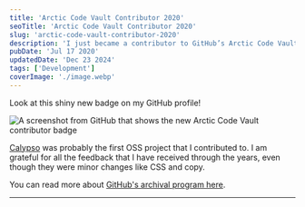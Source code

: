```yaml
---
title: 'Arctic Code Vault Contributor 2020'
seoTitle: 'Arctic Code Vault Contributor 2020'
slug: 'arctic-code-vault-contributor-2020'
description: 'I just became a contributor to GitHub’s Arctic Code Vault program.'
pubDate: 'Jul 17 2020'
updatedDate: 'Dec 23 2024'
tags: ['Development']
coverImage: './image.webp'
---
```


Look at this shiny new badge on my GitHub profile!

![A screenshot from GitHub that shows the new Arctic Code Vault contributor badge](https://prod-files-secure.s3.us-west-2.amazonaws.com/cf01b7e0-f679-450a-bd3e-1da011ac3be5/3ea0b13b-68ae-4983-9c15-ba981a4419ee/image.png?X-Amz-Algorithm=AWS4-HMAC-SHA256&X-Amz-Content-Sha256=UNSIGNED-PAYLOAD&X-Amz-Credential=AKIAT73L2G45FSPPWI6X%2F20250104%2Fus-west-2%2Fs3%2Faws4_request&X-Amz-Date=20250104T152039Z&X-Amz-Expires=3600&X-Amz-Signature=f3853911c8759b310d5fa80ead509c9f188ef49a9bb9ba2d1011241c0032d562&X-Amz-SignedHeaders=host&x-id=GetObject)

[Calypso](https://github.com/Automattic/wp-calypso) was probably the first OSS project that I contributed to. I am grateful for all the feedback that I have received through the years, even though they were minor changes like CSS and copy.

You can read more about [GitHub's archival program here](https://github.blog/2020-07-16-github-archive-program-the-journey-of-the-worlds-open-source-code-to-the-arctic/).

---
